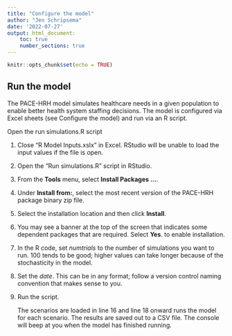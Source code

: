 ```yaml
---
title: "Configure the model"
author: "Jen Schripsema"
date: '2022-07-27'
output: html_document:
    toc: true
    number_sections: true
---
```


```r
knitr::opts_chunk$set(echo = TRUE)
```

## Run the model

The PACE-HRH model simulates healthcare needs in a given population to enable
better health system staffing decisions. The model is configured via Excel
sheets (see Configure the model) and run via an R script. 

<!--- Rui: Can you update this based on the new process, given Charles' new functions and our incorporation of the geography name in the file output names? --->

Open the run simulations.R script

1.  Close "R Model Inputs.xslx" in Excel. RStudio will be unable to load the input values
    if the file is open. 
2.  Open the "Run simulations.R" script in RStudio. 
3.  From the **Tools** menu, select **Install Packages ...**.
4.  Under **Install from:**, select the most recent version of the PACE-HRH package binary zip file.
5.  Select the installation location and then click **Install**. 
6.  You may see a banner at the top of the screen that indicates some dependent packages that are 
    required. Select **Yes**. to enable installation.
7.  In the R code, set *numtrials* to the number of simulations you want to run. 100 tends to be good; 
    higher values can take longer because of the stochasticity in the model.
8.  Set the *date*. This can be in any format; follow a version control naming convention that makes 
    sense to you.
9.  Run the script. 

    The scenarios are loaded in line 16 and line 18 onward runs the model for each
    scenario. The results are saved out to a CSV file. The console will beep at you when the model
    has finished running. 
